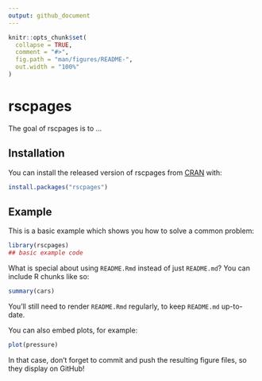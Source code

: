 ```yaml
---
output: github_document
---
```


<!-- README.md is generated from README.Rmd. Please edit that file -->

```r
knitr::opts_chunk$set(
  collapse = TRUE,
  comment = "#>",
  fig.path = "man/figures/README-",
  out.width = "100%"
)
```

# rscpages

<!-- badges: start -->
<!-- badges: end -->

The goal of rscpages is to ...

## Installation

You can install the released version of rscpages from [CRAN](https://CRAN.R-project.org) with:

``` r
install.packages("rscpages")
```

## Example

This is a basic example which shows you how to solve a common problem:

```r
library(rscpages)
## basic example code
```

What is special about using `README.Rmd` instead of just `README.md`? You can include R chunks like so:

```r
summary(cars)
```

You'll still need to render `README.Rmd` regularly, to keep `README.md` up-to-date.

You can also embed plots, for example:

```r
plot(pressure)
```

In that case, don't forget to commit and push the resulting figure files, so they display on GitHub!
